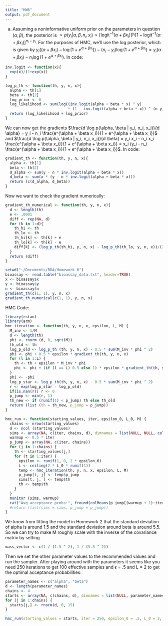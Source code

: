 ```yaml
---
title: "HW6"
output: pdf_document
---
```


(a)
Assuming a noninformative uniform prior on the parameters in question ($\alpha, \beta$), the posterior is $\propto p(y_i|\alpha, \beta, n_i, x_i) \propto [\text{logit}^{-1} (\alpha + \beta x_i)]^{y_i} [1 - \text{logit}^{-1} (\alpha + \beta x_i)]^{n_i - y_i}$. For the purposes of HMC, we'll use the log posterior, which is given by $y_i ((\alpha + \beta x_i) - \log (1 + e^{\alpha + \beta x_i})) - (n_i - y_i) \log(1 + e^{\alpha + \beta x_i}) = y_i (\alpha + \beta x_i) - n_i \log(1 + e^{\alpha + \beta x_i})$. In code:
```r
inv.logit <- function(x){
  exp(x)/(1+exp(x))
}

log_p_th <- function(th, y, n, x){
  alpha <- th[1]
  beta <- th[2]
  log_prior <- 0
  log_likelihood <- sum(log((inv.logit(alpha + beta * x) ^ y) 
                            * (1 - inv.logit(alpha + beta * x)) ^ (n-y)))
  return (log_likelihood + log_prior)
}
```

We can now get the gradients $\frac{d \log p(\alpha, \beta | y_i, n_i, x_i)}{d \alpha} = y_i - n_i \frac{e^{\alpha + \beta x_i}}{1 + e^{\alpha + \beta x_i}}$ and $\frac{d \log p(\alpha, \beta | y_i, n_i, x_i)}{d \beta} = y_i x_i - n_i x_i \frac{e^{\alpha + \beta x_i}}{1 + e^{\alpha + \beta x_i}} = x_i (y_i  - n_i \frac{e^{\alpha + \beta x_i}}{1 + e^{\alpha + \beta x_i}}$. In code:
```r
gradient_th <- function(th, y, n, x){
  alpha <- th[1]
  beta <- th[2]
  d_alpha <- sum(y - n * inv.logit(alpha + beta * x))
  d_beta <- sum(x * (y - n * inv.logit(alpha + beta * x)))
  return (c(d_alpha, d_beta))
}
```

Now we want to check the gradient numerically:
```r
gradient_th_numerical <- function(th, y, n, x){
  d <- length(th)
  e <- .0001
  diff <- rep(NA, d)
  for (k in 1:d){
    th_hi <- th
    th_lo <- th
    th_hi[k] <- th[k] + e
    th_lo[k] <- th[k] - e
    diff[k] <- (log_p_th(th_hi, y, n, x) - log_p_th(th_lo, y, n, x))/(2 * e)
  }
  return (diff)
}

setwd("~/Documents/BDA/Homework 6")
bioassay <- read.table("bioassay_data.txt", header=TRUE)
x <- bioassay$x
y <- bioassay$y
n <- bioassay$n
gradient_th(c(1, 1), y, n, x)
gradient_th_numerical(c(1, 1), y, n, x)
```

HMC Code:
```r
library(rstan)
library(arm)
hmc_iteration <- function(th, y, n, x, epsilon, L, M) {
  M_inv <- 1/M
  d <- length(th)
  phi <- rnorm (d, 0, sqrt(M))
  th_old <- th
  log_p_old <- log_p_th (th, y, n, x) - 0.5 * sum(M_inv * phi ^ 2)
  phi <- phi + 0.5 * epsilon * gradient_th(th, y, n, x)
  for (l in 1:L) {
    th <- th + epsilon * M_inv * phi
    phi <- phi + (if (l == L) 0.5 else 1) * epsilon * gradient_th(th, y, n, x)
  }
  phi <- -phi
  log_p_star <- log_p_th(th, y, n, x) - 0.5 * sum(M_inv * phi ^ 2)
  r <- exp(log_p_star - log_p_old)
  if(is.nan(r)) r <- 0
  p_jump <- min(r, 1)
  th_new <- if (runif(1) < p_jump) th else th_old
  return (list (th = th_new, p_jump = p_jump))
}

hmc_run <- function(starting_values, iter, epsilon_0, L_0, M) {
  chains <- nrow(starting_values)
  d <- ncol (starting_values)
  sims <- array(NA, c(iter, chains, d), dimnames = list(NULL, NULL, colnames(starting_values)))
  warmup <- 0.5 * iter
  p_jump <- array(NA, c(iter, chains))
  for (j in 1:chains) {
    th <- starting_values[j,]
    for (t in 1:iter) {
      epsilon <- runif(1, 0, 2 * epsilon_0)
      L <- ceiling(2 * L_0 * runif(1))
      temp <- hmc_iteration(th, y, n, x, epsilon, L, M)
      p_jump[t, j] <- temp$p_jump
      sims[t, j, ] <- temp$th
      th <- temp$th
    }
  }
  monitor (sims, warmup)
  cat("Avg acceptance probs:", fround(colMeans(p_jump[(warmup + 1):iter,]), 2), "\n")
  #return (list(sims = sims, p_jump = p_jump))
}
```

We know from fitting the model in Homework 2 that the standard deviation of alpha is around 1.5 and the standard deviation around beta is around 5.5. So we can try to make M roughly scale with the inverse of the covariance matrix by setting 
```r
mass_vector <- c(1 / (1.5 ^ 2), 1 / (5.5 ^ 2))
```

Then we set the other parameter values to the recommended values and run the sampler. After playing around with the parameters it seems like you need 250 iterations to get 100 effective samples and $\epsilon$ = .5 and L = 2 to get the optimal acceptance probabilities:
```r
parameter_names <- c("alpha", "beta")
d <- length(parameter_names)
chains <- 4
starts <- array(NA, c(chains, d), dimnames = list(NULL, parameter_names))
for (j in 1:chains) {
  starts[j,] <- rnorm(d, 0, 15)
}

hmc_run(starting_values = starts, iter = 250, epsilon_0 = .5, L_0 = 2, M = mass_vector)
```